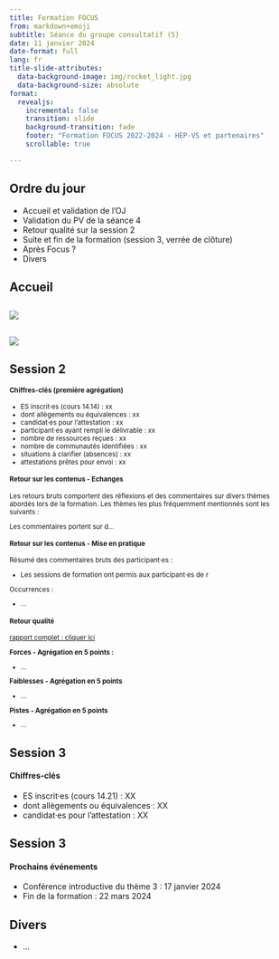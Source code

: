 ```yaml
---
title: Formation FOCUS
from: markdown+emoji
subtitle: Séance du groupe consultatif (5)
date: 11 janvier 2024
date-format: full
lang: fr
title-slide-attributes: 
  data-background-image: img/rocket_light.jpg
  data-background-size: absolute
format:
  revealjs:
    incremental: false
    transition: slide
    background-transition: fade
    footer: "Formation FOCUS 2022-2024 - HEP-VS et partenaires"
    scrollable: true

---
```



## Ordre du jour {background-color="white" background-image="img/rocket_light.jpg" background-size="absolute" background-opacity="0.3"}

- Accueil et validation de l'OJ
- Validation du PV de la séance 4
- Retour qualité sur la session 2
- Suite et fin de la formation (session 3, verrée de clôture)
- Après Focus ?
- Divers

## Accueil {background-color="white" background-image="img/rocket_light.jpg" background-size="absolute" background-opacity="0.3"}

##  {background-color="white" background-image="img/rocket_light.jpg" background-size="absolute" background-opacity="0.3"}

![](img/org.png){fig-align="center"}

##  {background-color="white" background-image="img/rocket_light.jpg" background-size="absolute" background-opacity="0.3"}


![](img/mermaid-diagram-2023-10-17-081857.svg){fig-align="center"}


## Session 2 {background-color="white" background-image="img/rocket_light.jpg" background-size="absolute" background-opacity="0.3"}

<small>

::: {.panel-tabset}

#### Chiffres-clés (première agrégation)

- ES inscrit·es (cours 14.14) : xx
- dont allègements ou équivalences : xx
- candidat·es pour l'attestation : xx
- participant·es ayant rempli le délivrable : xx
- nombre de ressources reçues : xx
- nombre de communautés identifiées : xx
- situations à clarifier (absences) : xx
- attestations prêtes pour envoi : xx

#### Retour sur les contenus - Echanges

Les retours bruts comportent des réflexions et des commentaires sur divers thèmes abordés lors de la formation. Les thèmes les plus fréquemment mentionnés sont les suivants :


Les commentaires portent sur d...

#### Retour sur les contenus - Mise en pratique


Résumé des commentaires bruts des participant·es : 

- Les sessions de formation ont permis aux participant·es de r

Occurrences :

- ...

<!-- Source : Daily Notion du 24 avril 2023 : Jour 429 -->

#### Retour qualité

[rapport complet : cliquer ici](source)



**Forces - Agrégation en 5 points :**

- ...

**Faiblesses - Agrégation en 5 points**

- ...

**Pistes  - Agrégation en 5 points**

- ...


:::

</small>

## Session 3 {background-color="white" background-image="img/rocket_light.jpg" background-size="absolute" background-opacity="0.3"}

#### Chiffres-clés

- ES inscrit·es (cours 14.21) : XX
- dont allègements ou équivalences : XX
- candidat·es pour l'attestation : XX

## Session 3 {background-color="white" background-image="img/rocket_light.jpg" background-size="absolute" background-opacity="0.3"}

#### Prochains événements

- Conférence introductive du thème 3 : 17 janvier 2024
- Fin de la formation : 22 mars 2024


## Divers {background-color="white" background-image="img/rocket_light.jpg" background-size="absolute" background-opacity="0.3"}

- ...

<!-- ## Crédits {background-color="black" background-image="img/fusee.jpeg" background-size="absolute" background-opacity="0.5"} -->

